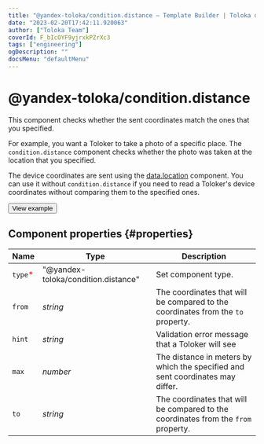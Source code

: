 ```yaml
---
title: "@yandex-toloka/condition.distance — Template Builder | Toloka documentation"
date: "2023-02-20T17:42:11.920063"
author: ["Toloka Team"]
coverId: F_bIcOYF9yjrxkPZrXc3
tags: ["engineering"]
ogDescription: ""
docsMenu: "defaultMenu"
---
```



# @yandex-toloka/condition.distance

This component checks whether the sent coordinates match the ones that you specified.

For example, you want a Toloker to take a photo of a specific place. The `condition.distance` component checks whether the photo was taken at the location that you specified.

The device coordinates are sent using the [data.location](/docs-new/template-builder/reference/data.location) component. You can use it without `condition.distance` if you need to read a Toloker's device coordinates without comparing them to the specified ones.

<Button themeColor="light" view="default" size="l" type="link" url="https://ya.cc/t/HFMC2_XU3y3Tps">View example</Button>

## Component properties {#properties}

**Name** | **Type** | **Description**
----- | ----- | -----
`type`<span style="color: red">\*</span> | "@yandex-toloka/condition.distance" | Set component type.
`from` | _string_ | The coordinates that will be compared to the coordinates from the `to` property.
`hint` | _string_ | Validation error message that a Toloker will see
`max` | _number_ | The distance in meters by which the specified and sent coordinates may differ.
`to` | _string_ | The coordinates that will be compared to the coordinates from the `from` property.

<ContactSupport/>